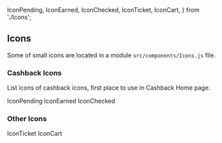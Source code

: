  IconPending,
 IconEarned,
 IconChecked,
 IconTicket,
 IconCart,
} from './Icons';

<Meta title="Document/Icons" />

## Icons

Some of small icons are located in a module `src/components/Icons.js` file.

### Cashback Icons

List icons of cashback icons, first place to use in Cashback Home page.

<Preview>
  <Story name="all icons">
    <div style={{ display:'flex', alignItems:'center' }}>
        <IconPending /> IconPending
        <IconEarned /> IconEarned
        <IconChecked /> IconChecked
    </div>
  </Story>
</Preview>

### Other Icons

<Preview>
    <Story name="other icons">
        <div style={{ display:'flex', alignItems:'center' }}>
            <IconTicket /> IconTicket
            <span style={{ backgroundColor:'Tomato'}}><IconCart /></span> IconCart
        </div>
    </Story>
</Preview>
